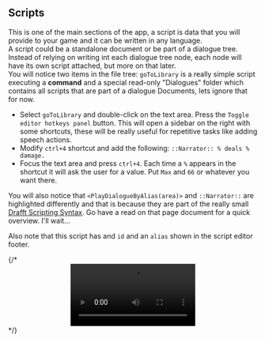 ## Scripts

This is one of the main sections of the app, a script is data that you will provide to your game and it can be written in any language.  
A script could be a standalone document or be part of a dialogue tree. Instead of relying on writing int each dialogue tree node, each node will have its own script attached, but more on that later.  
You will notice two items in the file tree: `goToLibrary` is a really simple script executing a **command** and a special read-only "Dialogues" folder which contains all scripts that are part of a dialogue Documents, lets ignore that for now.

- Select `goToLibrary` and double-click on the text area. Press the `Toggle editor hotkeys panel` button. This will open a sidebar on the right with some shortcuts, these will be really useful for repetitive tasks like adding speech actions.
- Modify `ctrl+4` shortcut and add the following: `::Narrator:: % deals % damage.`
- Focus the text area and press `ctrl+4`. Each time a `%` appears in the shortcut it will ask the user for a value. Put `Max` and `66` or whatever you want there.

You will also notice that `<PlayDialogueByAlias(area)>` and `::Narrator::` are highlighted differently and that is because they are part of the really small [Drafft Scripting Syntax](scripting.html). Go have a read on that page document for a quick overview. I'll wait...

Also note that this script has and `id` and an `alias` shown in the script editor footer.

{/* 
<video controls width="50%" style="margin-left: 25%;margin-right:25%">
  <source src="/img/tutorial-02.webm" type="video/webm" />
</video> */}